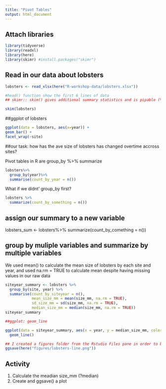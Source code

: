 ```yaml
---
title: "Pivot Tables"
output: html_document
---
```

## Attach libraries

```r
library(tidyverse)
library(readxl)
library(here)
library(skimr) #install.packages("skimr")
```

## Read in our data about lobsters

```r
lobsters <- read_xlsx(here("R-workshop-data/lobsters.xlsx"))

#head() function show the first 6 lines of data
## skimr:: skim() gives additional summary statistics and is pipable (%>%)

skim(lobsters)
```

##ggplot of lobsters
```r
ggplot(data = lobsters, aes(x=year)) +
geom_bar() +
facet_wrap(~site)
```



##our task:
how has the ave size of lobsters has changed overtime accross sites?

Pivot tables in R are group_by %>% summarize


```r
lobsters%>%
  group_by(year)%>%
  summarise(count_by_year = n())
```

What if we didnt' group_by first?

```r
lobsters %>%
  summarize(count_by_something = n())
```
## assign our summary to a new variable

lobsters_sum <- lobsters%>%
  summarize(count_by_comething = n())
  
## group by muliple variables and summarize by multiple variables
We used mean() to calculate the mean size of lobsters by each site and year, and used na.rm = TRUE to calculate mean despite having missing values in our raw data


```r
siteyear_summary <- lobsters %>%
  group_by(site, year) %>%
  summarise(count_by_siteyear = n(),
            mean_size_mm = mean(size_mm, na.rm = TRUE),
            sd_size_mm = sd(size_mm, na.rm = TRUE),
            median_size_mm = median(size_mm, na.rm = TRUE))
siteyear_summary

##ggplot: geom_line

ggplot(data = siteyear_summary, aes(x = year, y = median_size_mm, color = site)) +
  geom_line()

## I created a figures folder from the Rstudio Files pane in order to be organized and for this code to run:
ggsave(here("figures/lobsters-line.png"))
```

## Activity
1. Calculate the meadian size_mm (?median)
2. Create and ggsave() a plot